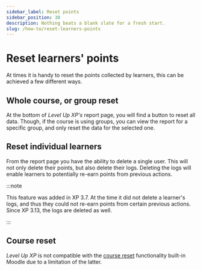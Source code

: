 ```yaml
---
sidebar_label: Reset points
sidebar_position: 30
description: Nothing beats a blank slate for a fresh start.
slug: /how-to/reset-learners-points
---
```


# Reset learners' points

At times it is handy to reset the points collected by learners, this can be achieved a few different ways.

## Whole course, or group reset

At the bottom of _Level Up XP's_ report page, you will find a button to reset all data. Though, if the course is using groups, you can view the report for a specific group, and only reset the data for the selected one.

## Reset individual learners

From the report page you have the ability to delete a single user. This will not only delete their points, but also delete their logs. Deleting the logs will enable learners to potentially re-earn points from previous actions.

:::note

This feature was added in XP 3.7. At the time it did not delete a learner's logs, and thus they could not re-earn points from certain previous actions. Since XP 3.13, the logs are deleted as well.

:::

## Course reset

_Level Up XP_ is not compatible with the [course reset](https://docs.moodle.org/en/Reset_course) functionality built-in Moodle due to a limitation of the latter.
